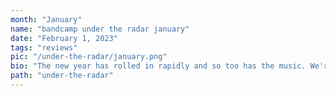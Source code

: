 ---
month: "January"
name: "bandcamp under the radar january"
date: "February 1, 2023"
tags: "reviews"
pic: "/under-the-radar/january.png"
bio: "The new year has rolled in rapidly and so too has the music. We're here to guide you through some of the standout releases of the month across experimental dance music, alongside some nuggets that you may have missed out on."
path: "under-the-radar"
---

<Content
  pic="/under-the-radar/january/1.png"
  title="'5 Years of Hilltown Disco' - Hilltown Disco"
  link="hilltowndiscouk.bandcamp.com/album/hil5yrs-5-years-of-hilltown-disco"
  description="Dundonian electro kingpins Hilltown Disco celebrate 5 years of operation with this 5 tracker of their typical dark electro hitters. Ole Mic Odd and Robyrt Hecht standout on this edition with further splendors from W1b0, Larinov & St. Theodore, and PRZ."
  standout="Standout track: W1b0 - 'HD5YA'"
  tags="#electro #darkelectro #bassheavy #808"
/>

<Content
  pic="/under-the-radar/january/2.png"
  title="'HEADSET VA01' - Headset"
  link="headset-scotland.bandcamp.com/album/headsetva01"
  description="Edinburgh's Headset delivers the first in its VA series with 4 cuts from various Scottish 'new school' producers. LWS, Kamus, Aggregate Culture and Delahunt all step up with a combination of bass ridden numbers running across a range of speeds and textures."
  standout="Standout Track: Kamus - 'Bedrock Head Knock'"
  tags="#bass #uktechno #ukdancehall #jungle "
/>

<Content
  pic="/under-the-radar/january/3.png"
  title="'Safriska' by Yajaira la Becaya & Genosidra (HiedraH Club de Baile)"
  link="hiedrah.bandcamp.com/album/safriska"
  description="Explicit latin club tracks from Yajaira la Becaya & Genosidra that resonate with the typical Caribbean sounds being played out in Colombia & Venezuela, the pair's respective homelands. Incredibly complex and straight up fun club hits."
  standout="'Virgen Mária'"
  tags="#footwork #guaracho #reggaeton #jerseyclub"
/>

<Content
  pic="/under-the-radar/january/4.png"
  title="'Winter Breaks EP' by Clever Tribe"
  link="clevertribe.bandcamp.com/album/winter-breaks-ep"
  description="Intelligent jungle-footwork hybrids that journey through passages of 90s hip hop. Heavily cemented by layers of sonic rave from Sacramento's Clever Tribe."
  standout="Standout Track: 'The Hype'"
  tags="#jungle #footwork #breaks"
/>

<Content
  pic="/under-the-radar/january/5.png"
  title="'Under the Scope' by San (Rua Sound)"
  link="ruasound.bandcamp.com/album/under-the-scope "
  description="Dark jungle off of Galway's Rua Sound imprint from Sans, the mysterious alias of an undisclosed UK techno producer. Sans' insanely sharp breaks and subs craft a sound that finely balances old-schoolism and something incredibly fresh and futuristic. Quite incredible throughout."
  standout="Standout Track: 'Under The Scope'"
  tags="#jungle #darkjungle #drumnbass #soundsystem"
/>

<Content
  pic="/under-the-radar/january/6.png"
  title="'Shell' by Main Phase (INSTINCT)"
  link="instinctrecs.bandcamp.com/album/main-phase-shell "
  description="Typical deep dench bassline and 2 step cuts from the daring Dane. Exactly what we have come to expect from both the artist and the INSTINCT imprint itself. "
  standout="Standout track: '2 Tall'"
  tags="#garage #bassline #uk #speedgarage"
/>

<Content
  pic="/under-the-radar/january/7.png"
  title="'Gunge! / Razorbrain' by Carlton Doom"
  link="carltondoom.bandcamp.com/album/gunge-razorbrain"
  description="Belfast's Carlton Doom once again coughs up a spellbinding combination of low end bass music ripping through energetic acid lines and revolving break beats. The shimmying acidic bassline on 'Razorbrain' is something to behold."
  standout="Standout Track: 'Razorbrain'"
  tags="#bass #breakbeat #acid "
/>

<Content
  pic="/under-the-radar/january/8.png"
  title="'Cloudscape' by Meemo Comma"
  link="meemocomma.bandcamp.com/album/cloudscape"
  description="Tantalizing trance infused breakbeat from the Brighton based Meemo Comma who reveals the first snippet of her forthcoming 'Loverboy' album, further boosted by remixes from Max Tundra and u-Ziq. Something very Orbital-esque about it all."
  standout="Standout Track: 'Cloudscape' "
  tags="#trance #breakbeat #atmospheric"
/>

<Content
  pic="/under-the-radar/january/9.png"
  title="'Solo Move' by Dave N.A. (Typeless)"
  link="typelessrecords.bandcamp.com/album/solo-move"
  description="Pulsating bass & savagery breaks from Yerevan (Armenia) based act Dave N.A. landing on Welsh imprint Typeless. Incredibly complex in their production, these tracks test the limits of electronic boundaries with their an armoury of clubby trinkets and robust acid & bass stabs."
  standout="Standout Track: 'Planet Eli'"
  tags="#techno #bass #footwork #experimentalclub"
/>

<Content
  pic="/under-the-radar/january/10.png"
  title="'Must Finish / Perc Track' by Tsepo (Intercept)"
  link="intercept.bandcamp.com/album/must-finish-perc-track "
  description="Deftly touched electro and bass beats from Dutch producer Tsepo who maintains a double edged sword of comforting ambience and club ready kicks within each track."
  standout="Standout Track: 'Perc Track'"
  tags="#bass #electro #atmosphericclub"
/>

<Content
  pic="/under-the-radar/january/11.png"
  title="'The Brislanta EP' by Sam Binga & Nikki Nair (Pineapple Records)"
  link="pineapplerecords.bandcamp.com/album/the-brislanta-ep"
  description="Bristol meets Atlanta on this funk-fuelled crossover between Sam Binga and Nikki Nair. Channeling a consortium of juke, ghetto tech, electro and bass, its a meeting between UK and US that highlights the growing influence the two are having on each other from two of the most exciting acts around both codes."
  standout="Standout Track: 'Wall Panda'"
  tags="#bass #footwork #juke #ghettotech #electro"
/>

<Content
  pic="/under-the-radar/january/12.png"
  title="'1312 Remixed' by jpeg.love & DJ Fucks Himself (Tooflez Muzik)"
  link="tooflezmuzik.bandcamp.com/album/tfz014-1312-remixed"
  description="jpeg.love and DJ Fucks Himself's infamous anti-cop rave anthem '1312' is given further remix work with chop ups from AK Sports, ELLLL, Terrorrythmus, & more amassing a thrilling selection of hard dance slammers!"
  standout="Standout Track: Nah these all slap!"
  tags="#harddance #techno #rave "
/>

<Content
  pic="/under-the-radar/january/13.png"
  title="'Фr​е​е Аn​ē​st​е​tiks' by DJ Bazootka"
  link="djbazootka.bandcamp.com/album/r-n-st-tiks-2"
  description="Fast, furious, and free from North Macedonian producer DJ Bazootka. This name-your-price 2 tracker is one for the speedsters with its all-out hard dance and gabberesque energy."
  standout="Standout Track: 'Каршикара'"
  tags="#rave #gabber #techno #harddance"
/>

<Content
  pic="/under-the-radar/january/14.png"
  title="'Mwaka Moon (Nora Zion Edit)' by Kalash (Third Degree)"
  link="norazion.bandcamp.com/track/kalash-mwaka-moon-nora-zion-edit"
  description="Nora Zion works up Kalash's 'Mwaka Moon' in a funky style, forging it into a club pumping banger. Another name-your-price gem from the Australian producer."
  tags="#funky #drum #tribal"
/>

<Content
  pic="/under-the-radar/january/15.png"
  title="'BOOTYLEG02' by Martyn Bootyspoon"
  link="martynbootyspoon.bandcamp.com/album/bootyleg002"
  description="More fun stitched up reworkings from Canadian club favourite Martyn Bootyspoon. Club friendly and not too serious, the Montreal native brings a twist to the likes of Rosalia, Far East Movement, and even a certain White Lotus re jigging. "
  standout="Standout Track: 'Chrome Spice'"
  tags="#usclub #hothouse #edits #sexclub"
/>

<Content
  pic="/under-the-radar/january/16.png"
  title="'Death Rider$' by DJ $mick X MC Tosa (Il Padrino Records)"
  link="ilpadrinorecords.bandcamp.com/album/dj-mick-x-mc-tosa-death-rider"
  description="Tales from Belfast with DJ $mick and MC Tosa influenced by Northern Irish car culture, the disgruntled political landscape and the area's glorious dialect all inna happy hardcore style! Fun and tongue in cheek from the ever-intriguing Il Padrino gang."
  standout="Standout Track: 'Blacked Out Honda Civic'"
  tags="#happyhardcore #hardstyle #belfast"
/>

<Content
  pic="/under-the-radar/january/17.png"
  title="'Fxck EP' by Luciid"
  link="suara.bandcamp.com/album/fxck-ep"
  description="Going from strength to strength, Luciid releases 2 thunderous tracks on well-polished Suara Records. Quality techno with no let up, we see this being supported globally in 2023."
  standout="'Vault"
  tags="#hardtechno #darktechno"
/>

<Content
  pic="/under-the-radar/january/18.png"
  title="'HYRIADANCE II' by Hiroki Yamamura (Moveltraxx)"
  link="hirokiyamamura.bandcamp.com/album/mtxlt724-hyradiance-ii"
  description="The Japanese juke master returns to Moveltraxx with his second installment of HYRIADANCE. It's a choppy racer of an EP that meanders through speed wobbling footwork rhythms alongside some glorious jazz & funk instrumentals."
  standout="Standout Track: 'Hold a Dance'"
  tags="#juke #footwork #futurefunk"
/>

<Content
  pic="/under-the-radar/january/19.png"
  title="'Vitamine XXL' by Dr Dr4kken (Safe Cloud Recs)"
  link="safecloudrecs.bandcamp.com/album/vitamine-xxl"
  description="Peak time gabber from Dr Dr4kken on cyber clubbing imprint Safe Cloud Records. Elegant is not the automatic word to associate with such sounds, but lead single 'Vitamine' and its following remixes have been produced delicately and pack a very clear & audible hardcore punch!"
  standout="Standout Track: 'Future Is Offline Remix'"
  tags="#gabber #happyhardcore #donk #nameyourprice"
/>

<Content
  pic="/under-the-radar/january/20.png"
  title="'Creeper (Casemix)' by Casement"
  link="casement.bandcamp.com/track/creeper-casemix"
  description="Glaswegian club warrior Casement takes on Danny Weed's legendary 'Creeper' and flips it up the only way he knows how! A concoction of global club sounds blending through jersey & latin rhythms amidst some big bass. It's certified to go off, trust us."
  tags="jerseyclub #latin #bass #edits"
/>

<Content
  pic="/under-the-radar/january/21.png"
  title="'3213123' by Bored Lord"
  link="boredlord.bandcamp.com/album/3213123"
  description="The Oakland ravestar slipped in with this one right before the deadline. Typically undercover in her movements, Bored Lord drops yet another cracker with 3213123 hitting all the usual right notes. Grab this one while you can, it might not be there for long!"
  standout="Standout Track: 'check it out'"
  tags="#usclub #hothouse #breaks #jungle"
/>

<Content
  pic="/under-the-radar/january/22.png"
  title="'Looseys V9' by Escaflowne"
  link="https://escaflowne.bandcamp.com/album/looseys-v9"
  description="Brooklyn's Escaflowne drops his first material of the year with yet another installment of Looseys. This time the focus turns to jungle, breakbeat, and bass heavy edits of some of beloved tracks from his youth. Angelic yet hard club hits as per usual from this guy."
  standout="Standout Track: 'Imma b your Ride'"
  tags="#jungle #breaks #bass"
/>

<Content
  pic="/under-the-radar/january/23.png"
  title="'Paris Bouillon Club' by Lazy Flow"
  link="lazyflowlazyflow.bandcamp.com/album/lazy-flow-paris-bouillon-club-ep"
  description="Parisian producer Lazy Flow brings all the right ingredients together on Paris Bouillon Club and its a recipe made to party! With helping hands from the likes of Arma and the Harajukunt, the EP manifests into a broth of global club music, and boy is it tasty!"
  standout="Standout Track: 'Automato Bacardio Logobito Runwayo'"
  tags="#vogue #funky #baile"
/>

<Content
  pic="/under-the-radar/january/24.png"
  title="'Circus' by Infiltrator"
  link="infiltratorsound.bandcamp.com/track/circus"
  description="Pacing hard groove from the now Barcelona residing Infiltrator. The Irishman (fka Adamant) has maintained a ruckus of sound over the last few years with a steady stream of jungle, industrial techno hits, and now further locked in hard stuff."
  tags="#hardgroove #techno #funky"
/>

<Content
  pic="/under-the-radar/january/25.png"
  title="'Shawty 3​.​0' EP by GoodMostlyBad"
  link="goodmostlybad.bandcamp.com/album/shawty-30-ep"
  description="The Scuffed Recordings leftfield bandstand is occupied by GoodMostlyBad with dizzying percussions. The Indian-born, Qatar-based artist excites with intense grooves through a range of energy and emotions. 'Deepthroat' music as she describes her music."
  standout="Standout Track: 'Shawty 3.0 '"
  tags="#hardgroove #leftfield #electronic"
/>
